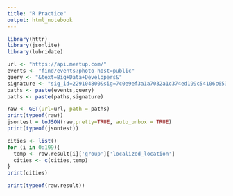 ```yaml
---
title: "R Practice"
output: html_notebook
---
```

```r
library(httr)
library(jsonlite)
library(lubridate)

url <- "https://api.meetup.com/"
events <- "find/events?photo-host=public"
query <- "&text=Big+Data+Developers&"
signature <- "sig_id=229104800&sig=7c0e9ef3a1a7032a1c374ed199c54106c653b678"
paths <- paste(events,query) 
paths <- paste(paths,signature)

raw <- GET(url=url, path = paths)
print(typeof(raw))
jsontest = toJSON(raw,pretty=TRUE, auto_unbox = TRUE)
print(typeof(jsontest))
```
```r
cities <- list()
for (i in 0:199){
  temp <- raw.result[i]['group']['localized_location']
  cities <- c(cities,temp)
}
print(cities)
```
```r
print(typeof(raw.result))
```

